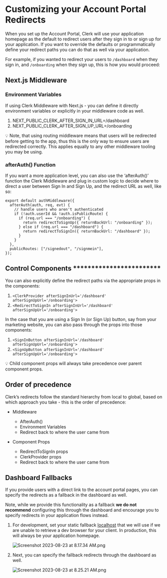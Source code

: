 # Customizing your Account Portal Redirects

When you set up the Account Portal, Clerk will use your application homepage as the default to redirect users after they sign in to or sign up for your application. If you want to override the defaults or programmatically define your redirect paths you can do that as well via your application. 

For example, if you wanted to redirect your users to `/dashboard` when they sign in, and `/onboarding` when they sign up, this is how you would proceed:

## **************Next.js Middleware**************

### ********************************************Environment Variables********************************************

If using Clerk Middleware with Next.js - you can define it directly environment variables or explicitly in your middleware code as well.

1. NEXT_PUBLIC_CLERK_AFTER_SIGN_IN_URL=/dashboard
2. NEXT_PUBLIC_CLERK_AFTER_SIGN_UP_URL=/onboarding

<aside>
💡 Note, that using routing middleware means that users will be redirected before getting to the app, thus this is the only way to ensure users are redirected correctly. This applies equally to any other middleware tooling you may be using.

</aside>

### afterAuth() Function

If you want a more application level, you can also use the ‘afterAuth()’ function the Clerk Middleware and plug in custom logic to decide where to direct a user between Sign In and Sign Up, and the redirect URL as well, like so:

```tsx
export default authMiddleware({
  afterAuth(auth, req, evt) {
    // handle users who aren't authenticated
    if (!auth.userId && !auth.isPublicRoute) {
      if (req.url === "/onboarding") {
        return redirectToSignUp({ returnBackUrl: "/onboarding" });
      } else if (req.url === "/dashboard") {
        return redirectToSignIn({ returnBackUrl: "/dashboard" });
      }
    }
  },
  publicRoutes: ["/signedout", "/signmein"],
});
```

## Control Components ************************

 You can also explicitly define the redirect paths via the appropriate props in the components:

1. `<ClerkProvider afterSignInUrl='/dashboard' afterSignUpUrl='/onboarding'>`
2. `<RedirectToSignIn afterSignInUrl='/dashboard' afterSignUpUrl='/onboarding'>`

In the case that you are using a Sign In (or Sign Up) button, say from your marketing website, you can also pass through the props into those components:

1. `<SignInButton afterSignInUrl='/dashboard' afterSignUpUrl='/onboarding'>`
2. `<SignUpButton afterSignInUrl='/dashboard' afterSignUpUrl='/onboarding'>`

<aside>
💡 Child component props will always take precedence over parent component props.

</aside>

## Order of precedence

Clerk’s redirects follow the standard hierarchy from local to global, based on which approach you take - this is the order of precedence:

- Middleware
    - AfterAuth()
    - Environment Variables
    - Redirect back to where the user came from

- Component Props
    - RedirectToSignIn props
    - ClerkProvider props
    - Redirect back to where the user came from

## ******************Dashboard Fallbacks******************

If you provide users with a direct link to the account portal pages, you can specify the redirects as a fallback in the dashboard as well. 

Note, while we provide this functionality as a fallback **we do not recommend** configuring this through the dashboard and encourage you to specify redirects in your application flows instead.

1. For development, set your static fallback [localhost](http://localhost) that we will use if we are unable to retrieve a dev browser for your client. In production, this will always be your application homepage. 

    
    ![Screenshot 2023-08-23 at 8.17.34 AM.png](Account%20Portal%20Integration%20Guide%2008567f434a814a328015b32e9b77cee2/Screenshot_2023-08-23_at_8.17.34_AM.png)
    

1. Next, you can specify the fallback redirects through the dashboard as well. 

    
    ![Screenshot 2023-08-23 at 8.25.21 AM.png](Account%20Portal%20Integration%20Guide%2008567f434a814a328015b32e9b77cee2/Screenshot_2023-08-23_at_8.25.21_AM.png)